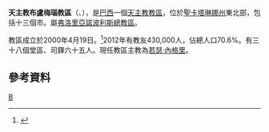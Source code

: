 {{Infobox Roman Catholic diocese
|name=布盧梅瑙
|jurisdiction=教區
|latin = Dioecesis Florumpratensis
|image =
|caption =
|location = [[巴西|巴西]]
|territory = [[聖卡塔琳娜州|聖卡塔琳娜州]]東北部
|population = 430,000
|rite = [[罗马礼|罗马礼]]
|patron = 
|province = 弗洛里亞諾波利斯
|established = 2000年
|cathedral =  聖保祿主教座堂 
|co-cathedral =
|leadership = 主教
|website =[http://www.diocesejoinville.com.br/ 官方網頁]
|patriarch= 
|metropolitan = 
|ordinary = 若瑟·內格里
|coadjutor archbishop =
|coadjutor bishop =
|auxiliary =
|emeritus =
}}
'''天主教布盧梅瑙教區'''（{{lang-la|Dioecesis Florumpratensis}}、{{lang-pt|Diocese de Blumenau}}），是[[巴西|巴西]]一個[[天主教|天主教]][[教區|教區]]，位於[[聖卡塔琳娜州|聖卡塔琳娜州]]東北部，包括十三個市。屬[[天主教弗洛里亞諾波利斯總教區|弗洛里亞諾波利斯總教區]]。

教區成立於2000年4月19日。<ref>{{Cite web |url=http://www.vatican.va/holy_father/john_paul_ii/apost_constitutions/documents/hf_jp-ii_apc_20000419_venerabiles-fratres_lt.html |title=成立教區的宗座憲令 |access-date=2013-12-30 |archive-date=2014-05-18 |archive-url=https://web.archive.org/web/20140518003101/http://www.vatican.va/holy_father/john_paul_ii/apost_constitutions/documents/hf_jp-ii_apc_20000419_venerabiles-fratres_lt.html |dead-url=no }}</ref>2012年有教友430,000人，佔總人口70.6%。有三十八個堂區、司鐸六十五人。現任教區主教為[[若瑟·內格里|若瑟·內格里]]。

==參考資料==
{{reflist}}
[[Category:巴西天主教教區|B]]
